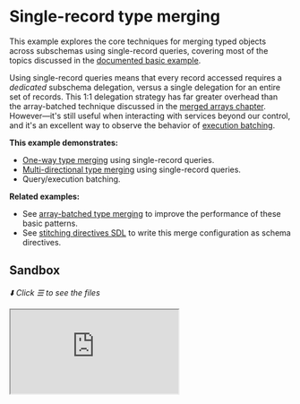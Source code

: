 # Single-record type merging

This example explores the core techniques for merging typed objects across subschemas using single-record queries, covering most of the topics discussed in the [documented basic example](/docs/approaches/type-merging#basic-example).

Using single-record queries means that every record accessed requires a _dedicated_ subschema delegation, versus a single delegation for an entire set of records. This 1:1 delegation strategy has far greater overhead than the array-batched technique discussed in the [merged arrays chapter](../type-merging-arrays). However&mdash;it's still useful when interacting with services beyond our control, and it's an excellent way to observe the behavior of [execution batching](/handbook/appendices/batching-arrays-and-queries#what-is-query-batching).

**This example demonstrates:**

- [One-way type merging](/docs/approaches/type-merging#basic-example) using single-record queries.
- [Multi-directional type merging](/docs/approaches/type-merging#unidirectional-merges) using single-record queries.
- Query/execution batching.

**Related examples:**

- See [array-batched type merging](/handbook/foundation/type-merging-arrays) to improve the performance of these basic patterns.
- See [stitching directives SDL](/handbook/foundation/stitching-directives-sdl) to write this merge configuration as schema directives.

## Sandbox

_⬇️ Click ☰ to see the files_

<iframe
  src="https://codesandbox.io/embed/github/ardatan/schema-stitching/tree/master/examples/type-merging-single-records?codemirror=1&fontsize=14&initialpath=/graphql&theme=dark"
  className="mt-6 w-full h-[500px] rounded-md"
  title="type-merging-single-records"
  allow="geolocation; microphone; camera; midi; vr; accelerometer; gyroscope; payment; ambient-light-sensor; encrypted-media; usb"
   sandbox="allow-forms allow-modals allow-popups allow-presentation allow-same-origin allow-scripts"
/>

> You can also see the project on GitHub [here](https://github.com/ardatan/schema-stitching/tree/master/examples/type-merging-single-records).

The following services are available for interactive queries:

- **Stitched gateway:** listening on 4000/graphql
- _Manufacturers subservice_: listening on 4001/graphql
- _Products subservice_: listening on 4002/graphql
- _Storefronts subservice_: listening on 4003/graphql

## Summary

Visit the stitched gateway and try running the following query:

```graphql
query {
  storefront(id: "2") {
    id
    name
    products {
      upc
      name
      manufacturer {
        products {
          upc
          name
        }
        name
      }
    }
  }
}
```

If you study the results of this query, the final composition traverses across the service graph:

- `Storefront` (Storefronts schema)
  - `Storefront.products -> Product` (Products schema)
    - `Product.manufacturer -> Manufacturer` (Products + Manufacturers schemas)
      - `Manufacturer.products` (Products schema)
      - `Manufacturer.name` (Manufacturers schema)

That means the gateway performed three rounds of resolution for each service's data (`Services -> Products -> Manufacturers`).

### Batching

While the gateway performed three _rounds_ of resolution, it actually had to perform a single subschema delegation (or, proxy) _per record_ in each round because we're only fetching one record at a time. This is both expensive for the gateway to process, and for the subservice to fulfill. Thankfully, stitching has a built-in solution for the later inefficiency. Clear your gateway terminal log and run the following query in GraphiQL:

```graphql
query {
  storefront(id: "2") {
    products {
      upc
      name
    }
  }
}
```

The Products executor is setup to log all of its operations, so you can watch what's being requested in the gateway terminal window. Find these lines in the root `index.js` file and try adjusting the `batch` setting:

```ts
{
  schema: await schemaFromExecutor(productsExec),
  executor: buildHTTPExecutor({
    url: 'http://localhost:4002/graphql',
  }),
  batch: true, // << try turning this on and off
}
```

With `batch: false`, the above query logs the following:

```graphql
# -- OPERATION 2020-12-03T15:32:41.900Z:
query ($_v0_upc: ID!) {
  product(upc: $_v0_upc) {
    __typename
    name
    upc
  }
}

# -- OPERATION 2020-12-03T15:32:41.901Z:
query ($_v0_upc: ID!) {
  product(upc: $_v0_upc) {
    __typename
    name
    upc
  }
}

# -- OPERATION 2020-12-03T15:32:41.903Z:
query ($_v0_upc: ID!) {
  product(upc: $_v0_upc) {
    __typename
    name
    upc
  }
}
```

Notice that we're sending **three seperate requests** to the Products service to resolve each record in the product set. That's extremely inefficient. Switching to `batch: true` changes the output to:

```graphql
# -- OPERATION 2020-12-03T15:36:22.889Z:
query ($graphqlTools0__v0_upc: ID!, $graphqlTools1__v0_upc: ID!, $graphqlTools2__v0_upc: ID!) {
  graphqlTools0_product: product(upc: $graphqlTools0__v0_upc) {
    __typename
    name
    upc
  }
  graphqlTools1_product: product(upc: $graphqlTools1__v0_upc) {
    __typename
    name
    upc
  }
  graphqlTools2_product: product(upc: $graphqlTools2__v0_upc) {
    __typename
    name
    upc
  }
}
```

Now we're sending a **single request** that resolves all three single-record queries at once, courtesy of [batched execution](/handbook/appendices/batching-arrays-and-queries#what-is-query-batching). There are very few reasons NOT to enable this free batching optimization (it will be enabled by default in the future).

Batch execution is superb for optimizing the exchange with the subservices. However, there are still overhead processing costs on the gateway for delegating each record individually, so batch execution alone is not a perfect solution. The best optimization strategy is to pair batch execution with delegating [arrays of records](/handbook/foundation/type-merging-arrays) at a time.
